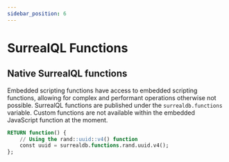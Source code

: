 ```yaml
---
sidebar_position: 6
---
```


# SurrealQL Functions

## Native SurrealQL functions

Embedded scripting functions have access to embedded scripting functions, allowing for complex and performant operations otherwise not possible. SurrealQL functions are published under the `surrealdb.functions` variable. Custom functions are not available within the embedded JavaScript function at the moment.

```sql
RETURN function() {
	// Using the rand::uuid::v4() function
	const uuid = surrealdb.functions.rand.uuid.v4();
};
```